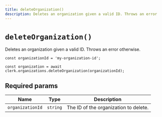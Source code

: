 ```yaml
---
title: deleteOrganization()
description: Deletes an organization given a valid ID. Throws an error otherwise.
---
```


# `deleteOrganization()`

Deletes an organization given a valid ID. Throws an error otherwise.

```tsx
const organizationId = 'my-organization-id';

const organization = await clerk.organizations.deleteOrganization(organizationId);
```

## Required params 

| Name | Type | Description |
| --- | --- | --- |
| `organizationId` | `string` | The ID of the organization to delete. |